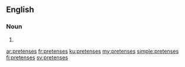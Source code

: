 ==English==

===Noun===
{{head|en|plural}}

# {{plural of|pretense|lang=en}}

[[ar:pretenses]]
[[fr:pretenses]]
[[ku:pretenses]]
[[my:pretenses]]
[[simple:pretenses]]
[[fi:pretenses]]
[[sv:pretenses]]